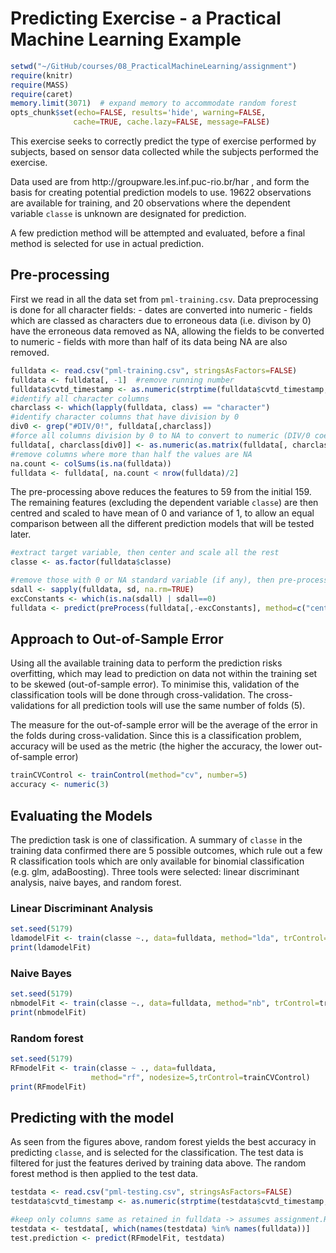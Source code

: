 Predicting Exercise - a Practical Machine Learning Example
==========================================================

```r
setwd("~/GitHub/courses/08_PracticalMachineLearning/assignment")
require(knitr)
require(MASS)
require(caret)
memory.limit(3071)  # expand memory to accommodate random forest
opts_chunk$set(echo=FALSE, results='hide', warning=FALSE,
              cache=TRUE, cache.lazy=FALSE, message=FALSE)
```

This exercise seeks to correctly predict the type of exercise performed by subjects, based on sensor data collected while the subjects performed the exercise.

Data used are from http://groupware.les.inf.puc-rio.br/har , and form the basis for creating potential prediction models to use. 19622 observations are available for training, and 20 observations where the dependent variable `classe` is unknown are designated for prediction.

A few prediction method will be attempted and evaluated, before a final method is selected for use in actual prediction.

## Pre-processing

First we read in all the data set from `pml-training.csv`. Data preprocessing is done for all character fields:
- dates are converted into numeric
- fields which are classed as characters due to erroneous data (i.e. divison by 0) have the erroneous data removed as NA, allowing the fields to be converted to numeric
- fields with more than half of its data being NA are also removed.

```r
fulldata <- read.csv("pml-training.csv", stringsAsFactors=FALSE)
fulldata <- fulldata[, -1]  #remove running number
fulldata$cvtd_timestamp <- as.numeric(strptime(fulldata$cvtd_timestamp, "%d/%m/%Y %H:%M"))
#identify all character columns
charclass <- which(lapply(fulldata, class) == "character")  
#identify character columns that have division by 0
div0 <- grep("#DIV/0!", fulldata[,charclass])
#force all columns division by 0 to NA to convert to numeric (DIV/0 coerced to NA)
fulldata[, charclass[div0]] <- as.numeric(as.matrix(fulldata[, charclass[div0]]))
#remove columns where more than half the values are NA
na.count <- colSums(is.na(fulldata))
fulldata <- fulldata[, na.count < nrow(fulldata)/2]

```

The pre-processing above reduces the features to 59 from the initial 159. The remaining features (excluding the dependent variable `classe`) are then centred and scaled to have mean of 0 and variance of 1, to allow an equal comparison between all the different prediction models that will be tested later.

```r
#extract target variable, then center and scale all the rest
classe <- as.factor(fulldata$classe)

#remove those with 0 or NA standard variable (if any), then pre-process
sdall <- sapply(fulldata, sd, na.rm=TRUE)
excConstants <- which(is.na(sdall) | sdall==0)
fulldata <- predict(preProcess(fulldata[,-excConstants], method=c("center", "scale")), fulldata[, -excConstants])

```

## Approach to Out-of-Sample Error

Using all the available training data to perform the prediction risks overfitting, which may lead to prediction on data not within the training set to be skewed (out-of-sample error). To minimise this, validation of the classification tools will be done through cross-validation. The cross-validations for all prediction tools will use the same number of folds (5).

The measure for the out-of-sample error will be the average of the error in the folds during cross-validation. Since this is a classification problem, accuracy will be used as the metric (the higher the accuracy, the lower out-of-sample error)

```r
trainCVControl <- trainControl(method="cv", number=5)
accuracy <- numeric(3)
```

## Evaluating the Models

The prediction task is one of classification. A summary of `classe` in the training data confirmed there are 5 possible outcomes, which rule out a few R classification tools which are only available for binomial classification (e.g. glm, adaBoosting). Three tools were selected: linear discriminant analysis, naive bayes, and random forest.

### Linear Discriminant Analysis

```r
set.seed(5179)
ldamodelFit <- train(classe ~., data=fulldata, method="lda", trControl=trainCVControl)
print(ldamodelFit)
```

### Naive Bayes

```r
set.seed(5179)
nbmodelFit <- train(classe ~., data=fulldata, method="nb", trControl=trainCVControl)
print(nbmodelFit)
```

### Random forest

```r
set.seed(5179)
RFmodelFit <- train(classe ~ ., data=fulldata, 
                  method="rf", nodesize=5,trControl=trainCVControl)
print(RFmodelFit)
```


## Predicting with the model

As seen from the figures above, random forest yields the best accuracy in predicting `classe`, and is selected for the classification. The test data is filtered for just the features derived by training data above. The random forest method is then applied to the test data.


```r
testdata <- read.csv("pml-testing.csv", stringsAsFactors=FALSE)
testdata$cvtd_timestamp <- as.numeric(strptime(testdata$cvtd_timestamp, "%d/%m/%Y %H:%M"))

#keep only columns same as retained in fulldata -> assumes assignment.Rmd has been run
testdata <- testdata[, which(names(testdata) %in% names(fulldata))]
test.prediction <- predict(RFmodelFit, testdata)
```
